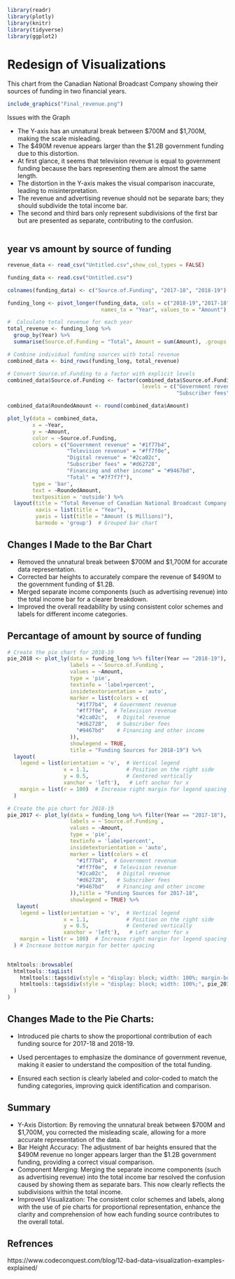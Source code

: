 ```r
library(readr)
library(plotly)
library(knitr)
library(tidyverse)
library(ggplot2)
```

# Redesign of Visualizations

This chart from the Canadian National Broadcast Company showing their sources of funding in two financial years.

```r
include_graphics("Final_revenue.png")
```
 Issues with the Graph

- The Y-axis has an unnatural break between $700M and $1,700M, making the scale misleading.
- The $490M revenue appears larger than the $1.2B government funding due to this distortion.
- At first glance, it seems that television revenue is equal to government funding because the bars representing them are almost the same length.
- The distortion in the Y-axis makes the visual comparison inaccurate, leading to misinterpretation.
- The revenue and advertising revenue should not be separate bars; they should subdivide the total income bar.
- The second and third bars only represent subdivisions of the first bar but are presented as separate, contributing to the confusion.


```r

```



## year vs amount by source of funding

```r
revenue_data <- read_csv("Untitled.csv",show_col_types = FALSE)
```
```r
funding_data <- read.csv("Untitled.csv")

colnames(funding_data) <- c("Source.of.Funding", "2017-18", "2018-19")
```


```r

funding_long <- pivot_longer(funding_data, cols = c("2018-19","2017-18"),
                              names_to = "Year", values_to = "Amount")

#  Calculate total revenue for each year
total_revenue <- funding_long %>%
  group_by(Year) %>%
  summarise(Source.of.Funding = "Total", Amount = sum(Amount), .groups = 'drop')

# Combine individual funding sources with total revenue
combined_data <- bind_rows(funding_long, total_revenue)

# Convert Source.of.Funding to a factor with explicit levels
combined_data$Source.of.Funding <- factor(combined_data$Source.of.Funding,
                                           levels = c("Government revenue", "Television revenue", "Digital revenue", 
                                                      "Subscriber fees", "Financing and other income", "Total"))

combined_data$RoundedAmount <- round(combined_data$Amount)
```


```r
plot_ly(data = combined_data, 
        x = ~Year, 
        y = ~Amount, 
        color = ~Source.of.Funding, 
        colors = c("Government revenue" = "#1f77b4",
                   "Television revenue" = "#ff7f0e",
                   "Digital revenue" = "#2ca02c",
                   "Subscriber fees" = "#d62728",
                   "Financing and other income" = "#9467bd",
                   "Total" = "#7f7f7f"),
        type = 'bar', 
        text = ~RoundedAmount, 
        textposition = 'outside') %>%
  layout(title = "Total Revenue of Canadian National Broadcast Company by Source of Funding",
         xaxis = list(title = "Year"),
         yaxis = list(title = "Amount ($ Millions)"),
         barmode = 'group')  # Grouped bar chart
```


## Changes I Made to the Bar Chart

- Removed the unnatural break between $700M and $1,700M for accurate data representation.
- Corrected bar heights to accurately compare the revenue of $490M to the government funding of $1.2B.
- Merged separate income components (such as advertising revenue) into the total income bar for a clearer breakdown.
- Improved the overall readability by using consistent color schemes and labels for different income categories.


## Percantage of amount by source of funding

```r


# Create the pie chart for 2018-19
pie_2018 <- plot_ly(data = funding_long %>% filter(Year == "2018-19"), 
                    labels = ~`Source.of.Funding`, 
                    values = ~Amount, 
                    type = 'pie', 
                    textinfo = 'label+percent', 
                    insidetextorientation = 'auto', 
                    marker = list(colors = c(
                      "#1f77b4",  # Government revenue
                      "#ff7f0e",  # Television revenue
                      "#2ca02c",   # Digital revenue
                      "#d62728",   # Subscriber fees
                      "#9467bd"    # Financing and other income
                    )),
                    showlegend = TRUE,
                    title = "Funding Sources for 2018-19") %>%
  layout(
    legend = list(orientation = 'v',  # Vertical legend
                  x = 1.1,            # Position on the right side
                  y = 0.5,            # Centered vertically
                  xanchor = 'left'),   # Left anchor for x
    margin = list(r = 100)  # Increase right margin for legend spacing
  )
```
```r


# Create the pie chart for 2018-19
pie_2017 <- plot_ly(data = funding_long %>% filter(Year == "2017-18"), 
                    labels = ~`Source.of.Funding`, 
                    values = ~Amount, 
                    type = 'pie', 
                    textinfo = 'label+percent', 
                    insidetextorientation = 'auto', 
                    marker = list(colors = c(
                      "#1f77b4",  # Government revenue
                      "#ff7f0e",  # Television revenue
                      "#2ca02c",   # Digital revenue
                      "#d62728",   # Subscriber fees
                      "#9467bd"    # Financing and other income
                    )),title = "Funding Sources for 2017-18",
                    showlegend = TRUE) %>%
   layout(
    legend = list(orientation = 'v',  # Vertical legend
                  x = 1.1,            # Position on the right side
                  y = 0.5,            # Centered vertically
                  xanchor = 'left'),   # Left anchor for x
    margin = list(r = 100)  # Increase right margin for legend spacing
  ) # Increase bottom margin for better spacing
  
```
```r
htmltools::browsable(
  htmltools::tagList(
    htmltools::tags$div(style = "display: block; width: 100%; margin-bottom: 50px;", pie_2018),
    htmltools::tags$div(style = "display: block; width: 100%;", pie_2017)
  )
)

```

## Changes Made to the Pie Charts:

- Introduced pie charts to show the proportional contribution of each funding source for 2017-18 and 2018-19.

- Used percentages to emphasize the dominance of government revenue, making it easier to understand the composition of the total funding.

- Ensured each section is clearly labeled and color-coded to match the funding categories, improving quick identification and comparison.

## Summary

- Y-Axis Distortion: By removing the unnatural break between $700M and $1,700M, you corrected the misleading scale, allowing for a more accurate representation of the data.
- Bar Height Accuracy: The adjustment of bar heights ensured that the $490M revenue no longer appears larger than the $1.2B government funding, providing a correct visual comparison.
- Component Merging: Merging the separate income components (such as advertising revenue) into the total income bar resolved the confusion caused by showing them as separate bars. This now clearly reflects the subdivisions within the total income.
- Improved Visualization: The consistent color schemes and labels, along with the use of pie charts for proportional representation, enhance the clarity and comprehension of how each funding source contributes to the overall total.

## Refrences
https://www.codeconquest.com/blog/12-bad-data-visualization-examples-explained/
